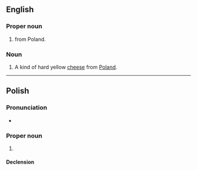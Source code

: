 ==English==

===Proper noun===
{{en-proper noun}}

# {{surname|lang=en|from=Polish}} from Poland.

===Noun===
{{en-noun|-}}

# A kind of hard yellow [[cheese]] from [[Poland]].

----

==Polish==

===Pronunciation===
* {{pl-IPA-auto}}

===Proper noun===
{{head|pl|proper noun|g=m-pr|feminine form|Zamojska}}

# {{surname|masculine|lang=pl}}

====Declension====
{{pl-decl-noun-m-pr}}